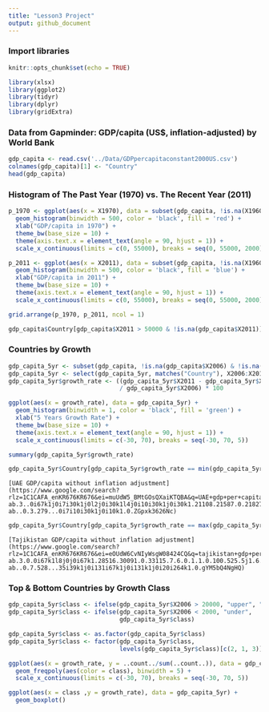 ```yaml
---
title: "Lesson3 Project"
output: github_document
---
```


### Import libraries
```r
knitr::opts_chunk$set(echo = TRUE)
```

```r
library(xlsx)
library(ggplot2)
library(tidyr)
library(dplyr)
library(gridExtra)
```

### Data from Gapminder: GDP/capita (US$, inflation-adjusted) by World Bank
```r
gdp_capita <- read.csv('../Data/GDPpercapitaconstant2000US.csv')
colnames(gdp_capita)[1] <- "Country"
head(gdp_capita)
```

### Histogram of The Past Year (1970) vs. The Recent Year (2011)
```r
p_1970 <- ggplot(aes(x = X1970), data = subset(gdp_capita, !is.na(X1960))) +
  geom_histogram(binwidth = 500, color = 'black', fill = 'red') +
  xlab("GDP/capita in 1970") +
  theme_bw(base_size = 10) +
  theme(axis.text.x = element_text(angle = 90, hjust = 1)) +
  scale_x_continuous(limits = c(0, 55000), breaks = seq(0, 55000, 2000))

p_2011 <- ggplot(aes(x = X2011), data = subset(gdp_capita, !is.na(X1960))) +
  geom_histogram(binwidth = 500, color = 'black', fill = 'blue') +
  xlab("GDP/capita in 2011") +
  theme_bw(base_size = 10) +
  theme(axis.text.x = element_text(angle = 90, hjust = 1)) +
  scale_x_continuous(limits = c(0, 55000), breaks = seq(0, 55000, 2000))

grid.arrange(p_1970, p_2011, ncol = 1)
```

```r
gdp_capita$Country[gdp_capita$X2011 > 50000 & !is.na(gdp_capita$X2011)]
```


### Countries by Growth
```r
gdp_capita_5yr <- subset(gdp_capita, !is.na(gdp_capita$X2006) & !is.na(gdp_capita$X2011))
gdp_capita_5yr <- select(gdp_capita_5yr, matches("Country"), X2006:X2011)
gdp_capita_5yr$growth_rate <- ((gdp_capita_5yr$X2011 - gdp_capita_5yr$X2006) 
                               / gdp_capita_5yr$X2006) * 100

ggplot(aes(x = growth_rate), data = gdp_capita_5yr) +
  geom_histogram(binwidth = 1, color = 'black', fill = 'green') +
  xlab("5 Years Growth Rate") +
  theme_bw(base_size = 10) +
  theme(axis.text.x = element_text(angle = 90, hjust = 1)) +
  scale_x_continuous(limits = c(-30, 70), breaks = seq(-30, 70, 5))
```

```r
summary(gdp_capita_5yr$growth_rate)
```

```r
gdp_capita_5yr$Country[gdp_capita_5yr$growth_rate == min(gdp_capita_5yr$growth_rate)]
```
```
[UAE GDP/capita without inflation adjustment](https://www.google.com/search?rlz=1C1CAFA_enKR676KR676&ei=muUdW5_BMtGOsQXaiKTQBA&q=UAE+gdp+per+capita&oq=UAE+gdp+per+capita&gs_l=psy-ab.3..0i67k1j0i7i30k1j0l2j0i30k1l4j0i10i30k1j0i30k1.21108.21587.0.21827.3.3.0.0.0.0.105.279.2j1.3.0....0...1c.1.64.psy-ab..0.3.279...0i7i10i30k1j0i10k1.0.ZGpxk3626Nc)
```

```r
gdp_capita_5yr$Country[gdp_capita_5yr$growth_rate == max(gdp_capita_5yr$growth_rate)]
```
```
[Tajikistan GDP/capita without inflation adjustment](https://www.google.com/search?rlz=1C1CAFA_enKR676KR676&ei=eOUdW6CvNIyWsgW08424CQ&q=tajikistan+gdp+per+capita&oq=tajikis&gs_l=psy-ab.3.0.0i67k1l8j0j0i67k1.28516.30091.0.33115.7.6.0.1.1.0.100.525.5j1.6.0....0...1c.1.64.psy-ab..0.7.528...35i39k1j0i131i67k1j0i131k1j0i20i264k1.0.gYM5bQ4NgHQ)
```

### Top & Bottom Countries by Growth Class
```r
gdp_capita_5yr$class <- ifelse(gdp_capita_5yr$X2006 > 20000, "upper", "middle")
gdp_capita_5yr$class <- ifelse(gdp_capita_5yr$X2006 < 2000, "under", 
                               gdp_capita_5yr$class)

gdp_capita_5yr$class <- as.factor(gdp_capita_5yr$class)
gdp_capita_5yr$class <- factor(gdp_capita_5yr$class, 
                               levels(gdp_capita_5yr$class)[c(2, 1, 3)])

ggplot(aes(x = growth_rate, y = ..count../sum(..count..)), data = gdp_capita_5yr) +
  geom_freqpoly(aes(color = class), binwidth = 5) +
  scale_x_continuous(limits = c(-30, 70), breaks = seq(-30, 70, 5))
```

```r
ggplot(aes(x = class ,y = growth_rate), data = gdp_capita_5yr) +
  geom_boxplot()
```

